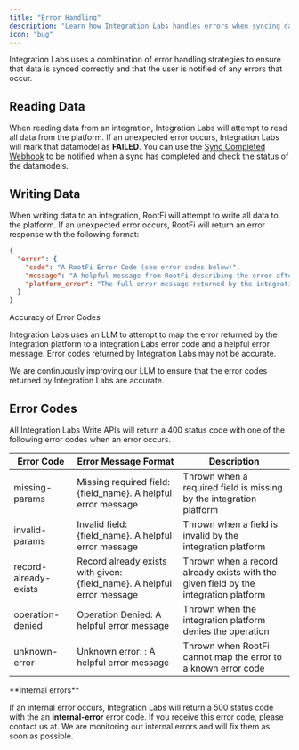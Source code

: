 ```yaml
---
title: "Error Handling"
description: "Learn how Integration Labs handles errors when syncing data and the types of errors that can occur."
icon: "bug"
---
```


Integration Labs uses a combination of error handling strategies to ensure that data is synced correctly and that the user is notified of any errors that occur.

## Reading Data

When reading data from an integration, Integration Labs will attempt to read all data from the platform. If an unexpected error occurs, Integration Labs will mark that datamodel as **FAILED**. You can use the [Sync Completed Webhook](webhooks#sync-completed-webhook) to be notified when a sync has completed and check the status of the datamodels.

## Writing Data

When writing data to an integration, RootFi will attempt to write all data to the platform. If an unexpected error occurs, RootFi will return an error response with the following format:

```json
{
  "error": {
    "code": "A RootFi Error Code (see error codes below)",
    "message": "A helpful message from RootFi describing the error after trying to parse the platform_error",
    "platform_error": "The full error message returned by the integration platform"
  }
}
```

<Note>
Accuracy of Error Codes

Integration Labs uses an LLM to attempt to map the error returned by the integration platform to a Integration Labs error code and a helpful error message. Error codes returned by Integration Labs may not be accurate.

We are continuously improving our LLM to ensure that the error codes returned by Integration Labs are accurate.

</Note>

## Error Codes

All Integration Labs Write APIs will return a 400 status code with one of the following error codes when an error occurs.

| Error Code            | Error Message Format                                                     | Description                                                                          |
| --------------------- | ------------------------------------------------------------------------ | ------------------------------------------------------------------------------------ |
| missing-params        | Missing required field: \{field_name}. A helpful error message           | Thrown when a required field is missing by the integration platform                  |
| invalid-params        | Invalid field: \{field_name}. A helpful error message                    | Thrown when a field is invalid by the integration platform                           |
| record-already-exists | Record already exists with given: \{field_name}. A helpful error message | Thrown when a record already exists with the given field by the integration platform |
| operation-denied      | Operation Denied: A helpful error message                                | Thrown when the integration platform denies the operation                            |
| unknown-error         | Unknown error: : A helpful error message                                 | Thrown when RootFi cannot map the error to a known error code                        |

<Warning>
**Internal errors**

If an internal error occurs, Integration Labs will return a 500 status code with the an **internal-error** error code.
If you receive this error code, please contact us at. We are monitoring our internal errors and will fix them as soon as possible.

</Warning>
